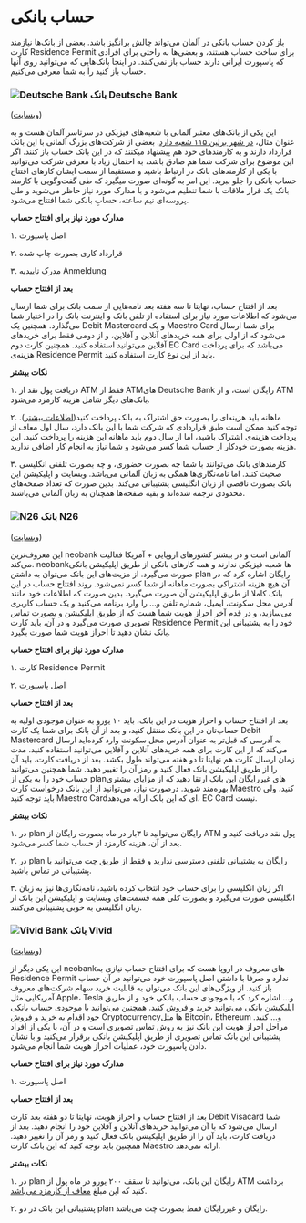 # حساب بانکی



باز کردن حساب بانکی در آلمان می‌تواند چالش برانگیز باشد. بعضی از بانک‌ها نیازمند کارت Residence Permit برای ساخت حساب هستند، و بعضی‌ها به راحتی برای افرادی که پاسپورت ایرانی دارند حساب باز نمی‌کنند. در اینجا بانک‌هایی که می‌توانید روی آنها حساب باز کنید را به شما معرفی می‌کنیم.



### ![Deutsche Bank](/icon_deutsche_bank.png) بانک Deutsche Bank



([وبسایت](https://www.db.com/index?language_id=1))



این یکی از بانک‌های معتبر آلمانی با شعبه‌های فیزیکی در سرتاسر آلمان هست و به عنوان مثال، [در شهر برلین ۱۱۵ شعبه دارد](https://banknoted.com/germany/branches/deutsche-bank-berlin). بعضی از شرکت‌های بزرگ آلمانی با این بانک قرارداد دارند و به کارمند‌های خود هم پیشنهاد میکنند که در این بانک حساب باز کنند. اگر این موضوع برای شرکت شما هم صادق باشد، به احتمال زیاد با معرفی شرکت می‌توانید با یکی از کارمندهای بانک در ارتباط باشید و مستقیما از سمت ایشان کارهای افتتاح حساب بانکی را جلو ببرید. این امر به گونه‌ای صورت میگیرد که طی گفت‌وگویی با کارمند بانک یک قرار ملاقات با شما تنظیم می‌شود و با مدارک مورد نیاز حاظر می‌شوید و طی پروسه‌ای نیم ساعته، حسابِ بانکی شما افتتاح می‌شود.



**مدارک مورد نیاز برای افتتاح حساب**



۱. اصل پاسپورت



۲. قرارداد کاری بصورت چاپ شده



۳. مدرک تاییدیه Anmeldung



**بعد از افتتاح حساب**



بعد از افتتاح حساب، نهایتا تا سه هفته بعد نامه‌هایی از سمت بانک برای شما ارسال می‌شود که اطلاعات مورد نیاز برای استفاده از تلفن بانک و اینترنت بانک را در اختیار شما می‌گذارد. همچنین یک Debit Mastercard و یک Maestro Card برای شما ارسال می‌شود که از اولی برای همه خرید‌های آنلاین و آفلاین، و از دومی فقط برای خریدهای آفلاین می‌توانید استفاده کنید. همچنین کارت دوم EC Card می‌باشد که برای پرداخت هزینه‌ی Residence Permit باید از این نوع کارت استفاده کنید.



**نکات بیشتر**



۱. دریافت پول نقد از ATM فقط از ATMهای Deutsche Bank رایگان است، و از ATM بانک‌های دیگر شامل هزینه کارمزد می‌شود.



۲. ماهانه باید هزینه‌ای را بصورت حق اشتراک به بانک پرداخت کنید([اطلاعات بیشتر](https://www.deutsche-bank.de/dam/deutschebank/de/shared/pdf/List-of-Prices-and-Services-Deutsche-Bank-AG.pdf)). توجه کنید ممکن است طبق قراردادی که شرکت شما با این بانک دارد، سال اول معاف از پرداخت هزینه‌ی اشتراک باشید، اما از سال دوم باید ماهانه این هزینه را پرداخت کنید. این هزینه بصورت خودکار از حساب شما کسر می‌شود و شما نیاز به انجام کار اضافی ندارید.



۳. کارمندهای بانک می‌توانند با شما چه بصورت حضوری، و چه بصورت تلفنی انگلیسی صحبت کنند. اما نامه‌نگاری‌ها همگی به زبان آلمانی می‌باشد. وبسایت و اپلیکیشن این بانک بصورت ناقصی از زبان انگلیسی پشتیبانی می‌کند. بدین صورت که تعداد صفحه‌های محدودی ترجمه شده‌اند و بقیه صفحه‌ها همچنان به زبان آلمانی می‌باشند.



### ![N26](/icon_n26_bank.ico) بانک N26



([وبسایت](https://n26.com))



این معروف‌ترین neobank آلمانی است و در بیشتر کشورهای اروپایی + آمریکا فعالیت می‌کند. neobankها شعبه فیزیکی ندارند و همه کارهای بانکی از طریق اپلیکیشن بانکی صورت می‌گیرد. از مزیت‌های این بانک می‌توان به داشتن plan رایگان اشاره کرد که در آن هیچ هزینه اشتراکی بصورت ماهانه از شما کسر نمی‌شود. روند افتتاح حساب در این بانک کاملا از طریق اپلیکیشن آن صورت می‌گیرد. بدین صورت که اطلاعات خود مانند آدرس محل سکونت، ایمیل، شماره تلفن و... را وارد برنامه می‌کنید و یک حساب کاربری می‌سازید، و در قدم آخر احراز هویت شما هست که از طریق اپلیکیشن و بصورت تماس تصویری صورت می‌گیرد و در آن، باید کارت Residence Permit خود را به پشتیبانی این بانک نشان دهید تا احراز هویت شما صورت بگیرد.

**مدارک مورد نیاز برای افتتاح حساب**

۱. کارت Residence Permit

۲. اصل پاسپورت

**بعد از افتتاح حساب**

بعد از افتتاح حساب و احراز هویت در این بانک، باید ۱۰ یورو به عنوان موجودی اولیه به حساب‌تان‌ در این بانک منتقل کنید، و بعد از آن بانک برای شما یک کارت Debit Mastercard به آدرسی که قبل‌تر به عنوان آدرس محل سکونت وارد کرده‌اید ارسال می‌کند‌ که از این کارت برای همه خرید‌های آنلاین و آفلاین می‌توانید استفاده کنید. مدت زمان ارسال کارت هم نهایتا تا دو هفته می‌تواند‌ طول بکشد. بعد از دریافت کارت، باید آن را از طریق اپلیکیشن بانک فعال کنید و رمز آن را تغییر دهید. شما همچنین می‌توانید‌ حساب خود را به یکی از planهای غیررایگان این بانک ارتقا دهید که از مزایای بیشتری بهره‌مند شوید. درصورت نیاز، می‌توانید‌ از این بانک درخواست کارت Maestro کنید، ولی باید توجه کنید Maestro Cardای که این بانک ارائه می‌دهد،‌ EC Card نیست.

**نکات بیشتر**

۱. در plan رایگان می‌توانید تا ۳بار در ماه بصورت رایگان از ATM پول نقد دریافت کنید و بعد از آن، هزینه کارمزد از حساب شما کسر می‌شود.

۲. در plan رایگان به پشتیبانی تلفنی دسترسی ندارید و فقط از طریق چت می‌توانید‌ با پشتیبانی در تماس باشید.

۳. اگر زبان انگلیسی را برای حساب خود انتخاب کرده باشید، نامه‌نگاری‌ها نیز به زبان انگلیسی صورت می‌گیرد‌ و بصورت کلی همه قسمت‌های ‌وبسایت و اپلیکیشن این بانک از زبان انگلیسی به خوبی پشتیبانی می‌کنند.

### ![Vivid Bank](/icon_vivid_bank.png) بانک Vivid

([وبسایت](https://vivid.money))

این یکی دیگر از neobankهای معروف در اروپا هست که برای افتتاح حساب نیازی به Residence Permit ندارد و صرفا با داشتن اصل پاسپورت خود می‌توانید‌ در آن حساب باز کنید. از ویژگی‌های این بانک می‌توان به قابلیت خرید سهام شرکت‌های معروف آمریکایی مثل Apple، Tesla و... اشاره کرد که با موجودی حساب بانکی خود و از طریق اپلیکیشن بانکی می‌توانید خرید و فروش کنید. همچنین می‌توانید‌ با موجودی حساب بانکی خود اقدام به خرید و فروش Cryptocurrencyها مثل Bitcoin، Ethereum و... کنید. مراحل احراز هویت این بانک نیز به روش تماس تصویری است و در آن، با یکی از افراد پشتیبانی این بانک تماس تصویری از طریق اپلیکیشن بانکی برقرار می‌کنید‌ و با نشان دادن پاسپورت خود، عملیات احراز هویت شما انجام می‌شود.

**مدارک مورد نیاز برای افتتاح حساب**

۱. اصل پاسپورت

**بعد از افتتاح حساب**

بعد از افتتاح حساب و احراز هویت، نهایتا تا دو هفته بعد کارت Debit Visacard شما ارسال می‌شود‌ که با آن می‌توانید‌ خریدهای آنلاین و آفلاین خود را انجام دهید. بعد از دریافت کارت، باید آن را از طریق اپلیکیشن بانک فعال کنید و رمز آن را تغییر دهید. همچنین باید توجه کنید که این بانک کارت Maestro ارائه نمی‌دهد.

**نکات بیشتر**

۱. در plan رایگان این بانک، می‌توانید‌ تا سقف ۲۰۰ یورو در ماه پول از ATM برداشت کنید که این مبلغ [معاف از کارمزد می‌باشد](https://help.vivid.money/en/articles/4223892-how-to-withdraw-cash-free-of-charge-in-euro).‌

۲. پشتیبانی این بانک در دو plan رایگان و غیررایگان فقط بصورت چت می‌باشد‌.